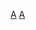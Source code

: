 {{Catnav|頁面分類|總類|維基百科模板|條目信息與編輯模板|小作品模板|文化小作品模板}}
{{Catnav|頁面分類|總類|維基百科模板|條目信息與編輯模板|小作品模板|娛樂小作品模板}}
[[Category:文化小作品模板|A]]
[[Category:娛樂小作品模板|A]]